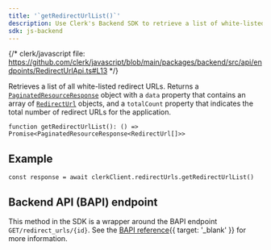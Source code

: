 ```yaml
---
title: '`getRedirectUrlList()`'
description: Use Clerk's Backend SDK to retrieve a list of white-listed redirect URLs.
sdk: js-backend
---
```


{/* clerk/javascript file: https://github.com/clerk/javascript/blob/main/packages/backend/src/api/endpoints/RedirectUrlApi.ts#L13 */}

Retrieves a list of all white-listed redirect URLs. Returns a [`PaginatedResourceResponse`](/docs/references/backend/types/paginated-resource-response) object with a `data` property that contains an array of [`RedirectUrl`](/docs/references/backend/types/backend-redirect-url) objects, and a `totalCount` property that indicates the total number of redirect URLs for the application.

```tsx
function getRedirectUrlList(): () => Promise<PaginatedResourceResponse<RedirectUrl[]>>
```

## Example

<Include src="_partials/backend/usage" />

```tsx
const response = await clerkClient.redirectUrls.getRedirectUrlList()
```

## Backend API (BAPI) endpoint

This method in the SDK is a wrapper around the BAPI endpoint `GET/redirect_urls/{id}`. See the [BAPI reference](/docs/reference/backend-api/tag/redirect-urls/get/redirect_urls){{ target: '_blank' }} for more information.
